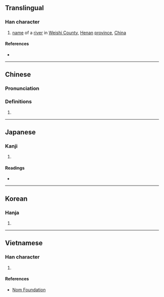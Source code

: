 {{character info/new}}
==Translingual==

===Han character===
{{Han char|rn=85|rad=水|as=06|sn=9|four=34127|canj=EKB|ids=⿰氵有}}

# [[name]] of a [[river]] in [[w:Weishi County|Weishi County]], [[Henan]] [[province]], [[China]]

====References====
* {{Han ref|kx=0621.170|dkj=17398|dj=1017.090|hdz=31604.020|uh=6D27|ud=27943|bh=ACA8|bd=44200}}

----

==Chinese==
{{zh-forms}}

===Pronunciation===
{{zh-pron
|m=wěi
|c=fui2
|mc=y
|oc=y
|ma=
|cat=pn
}}

===Definitions===
{{zh-hanzi}}

# {{rfdef|lang=zh}}

----

==Japanese==

===Kanji===
{{ja-kanji|grade=|rs=水06}}

# {{defn|lang=ja|sort=水06}}

====Readings====
* {{ja-readings|on=[[い]] (i)|kun=}}

----

==Korean==

===Hanja===
{{ko-hanja|hangeul=유|eumhun=|rv=yu|mr=yu|y=yu}}

# {{defn|lang=ko|sort=水06}}

----

==Vietnamese==

===Han character===
{{vi-readings|rs=水06| hanviet = vị}}

# {{defn|lang=vi|sort=水06}}

====References====
* [http://nomfoundation.org/common/nom_details.php?codepoint=6d27 Nom Foundation]